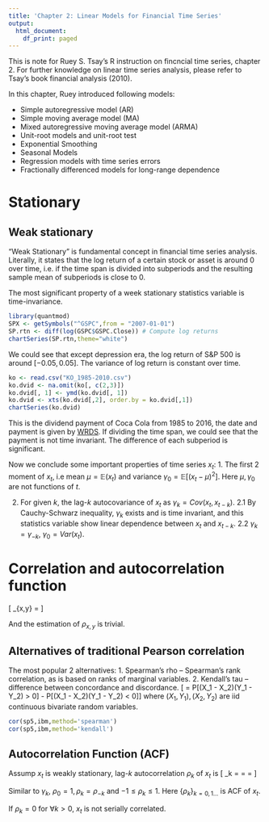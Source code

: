 ```yaml
---
title: 'Chapter 2: Linear Models for Financial Time Series'
output:
  html_document:
    df_print: paged
---
```


This is note for Ruey S. Tsay's R instruction on fincncial time series, chapter 2. For further knowledge on linear time series analysis, please refer to Tsay's book financial analysis (2010).

In this chapter, Ruey introduced following models:

- Simple autoregressive model (AR)
- Simple moving average model (MA)
- Mixed autoregressive moving average model (ARMA)
- Unit-root models and unit-root test
- Exponential Smoothing
- Seasonal Models
- Regression models with time series errors
- Fractionally differenced models for long-range dependence

# Stationary

## Weak stationary

"Weak Stationary" is fundamental concept in financial time series analysis. Literally, it states that the log return of a certain stock or asset is around 0 over time, i.e. if the time span is divided into subperiods and the resulting sample mean of subperiods is close to 0.

The most significant property of a week stationary statistics variable is time-invariance.

```r
library(quantmod)
SPX <- getSymbols("^GSPC",from = "2007-01-01")
SP.rtn <- diff(log(GSPC$GSPC.Close)) # Compute log returns
chartSeries(SP.rtn,theme="white")
```
We could see that except depression era, the log return of S&P 500 is around $[-0.05, 0.05]$. The variance of log return is constant over time.

```r
ko <- read.csv("KO_1985-2010.csv")
ko.dvid <- na.omit(ko[, c(2,3)])
ko.dvid[, 1] <- ymd(ko.dvid[, 1])
ko.dvid <- xts(ko.dvid[,2], order.by = ko.dvid[,1])
chartSeries(ko.dvid)
```
This is the dividend payment of Coca Cola from 1985 to 2016, the date and payment is given by [WRDS](https://wrds-web.wharton.upenn.edu/wrds/index.cfm). If dividing the time span, we could see that the payment is not time invariant. The difference of each subperiod is significant.

Now we conclude some important properties of time series $x_t$:
1. The first 2 moment of $x_t$, i.e mean $\mu = \mathbb{E}(x_t)$ and variance $\gamma_0 = \mathbb{E}[(x_t - \mu)^2]$. Here $\mu, \gamma_0$ are not functions of $t$.

2. For given $k$, the lag-$k$ autocovariance of $x_t$ as $\gamma_k = Cov(x_t, x_{t-k})$.
  2.1 By Cauchy-Schwarz inequality, $\gamma_k$ exists and is time invariant, and this statistics variable show linear dependence between $x_t$ and $x_{t-k}$.
  2.2 $\gamma_k = \gamma_{-k}$, $\gamma_0 = Var(x_t)$.

# Correlation and autocorrelation function

\[ \rho_{x,y} = \frac{Cov(x,y)}{\sqrt{Var(x)\cdot Var(y)}}  \]

And the estimation of $\rho_{x,y}$ is trivial.

## Alternatives of traditional Pearson correlation

The most popular 2 alternatives:
1. Spearman's rho -- Spearman's rank correlation, as is based on ranks of marginal variables.
2. Kendall's tau -- difference between concordance and discordance.
\[ \tau = P[(X_1 - X_2)(Y_1 - Y_2) > 0] - P[(X_1 - X_2)(Y_1 - Y_2) < 0]\]
where $(X_1, Y_1), (X_2, Y_2)$ are iid continuous bivariate random variables.

```r
cor(sp5,ibm,method='spearman')
cor(sp5,ibm,method='kendall')
```


## Autocorrelation Function (ACF)
Assump $x_t$ is weakly stationary, lag-$k$ autocorrelation $\rho_k$ of $x_t$ is 
\[ \rho_k = \frac{Cov(x_t, x_{t-k})}{\sqrt{Var(x_t) Var(x_{t-k})}} = \frac{Cov(x_t, x_{t-k})}{Var(x_t)} = \frac{\gamma_k}{\gamma_0} \]

Similar to $\gamma_k$, $\rho_0 = 1, \rho_k = \rho_{-k}$ and $-1 \leq \rho_k \leq 1$. Here $\{\rho_k\}_{k=0,1\dots}$ is ACF of $x_t$.

If $\rho_k = 0$ for $\forall k>0$, $x_t$ is not serially correlated.






